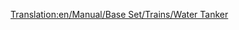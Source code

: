 [[Translation:en/Manual/Base Set/Trains/Water Tanker]]
{{nl/Wagons|Naam=Watertanker
|Afbeelding=[[File:en/Watertanker.png]]
|NormaalKosten=£1,166 ($2,332)
|NormaalGewicht=25 / 50 t
|NormaalCapaciteit=25,000 liter water
|MonoKosten="
|MonoGewicht=25 / 55 t
|MonoCapaciteit=30,000 liter water
|MagKosten="
|MagGewicht=25 / 57 t
|MagCapaciteit=32,000 liter water
|Omschrijving=Een watertanker kan water transporteren bestemd voor [[en/water tower|watertorens (EN)]] in [[nl/gemeente|gemeentes]]. Deze wagon is alleen beschikbaar in het [[nl/klimaat#subtropisch|subtropische]] klimaat.
}}